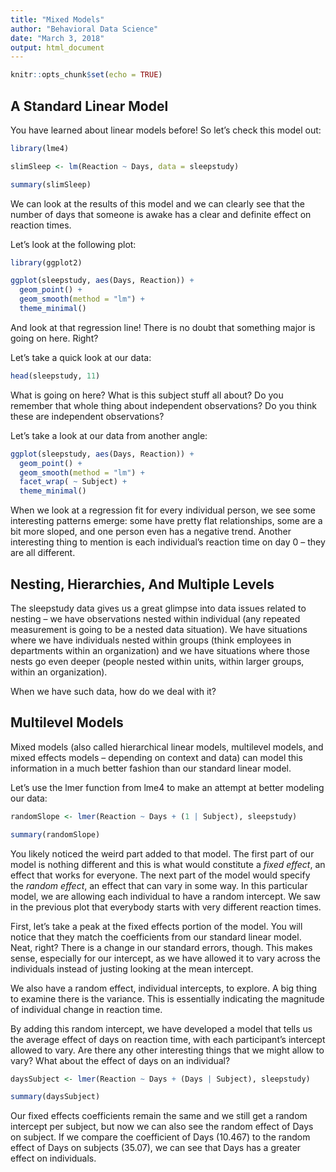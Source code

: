 ```yaml
---
title: "Mixed Models"
author: "Behavioral Data Science"
date: "March 3, 2018"
output: html_document
---
```


```r
knitr::opts_chunk$set(echo = TRUE)
```

## A Standard Linear Model

You have learned about linear models before! So let's check this model out:

```r
library(lme4)

slimSleep <- lm(Reaction ~ Days, data = sleepstudy)

summary(slimSleep)
```

We can look at the results of this model and we can clearly see that the number of days that someone is awake has a clear and definite effect on reaction times.

Let's look at the following plot:

```r
library(ggplot2)

ggplot(sleepstudy, aes(Days, Reaction)) +
  geom_point() + 
  geom_smooth(method = "lm") +
  theme_minimal()
```


And look at that regression line! There is no doubt that something major is going on here. Right?

Let's take a quick look at our data:

```r
head(sleepstudy, 11)
```

What is going on here? What is this subject stuff all about? Do you remember that whole thing about independent observations? Do you think these are independent observations?


Let's take a look at our data from another angle:

```r
ggplot(sleepstudy, aes(Days, Reaction)) +
  geom_point() + 
  geom_smooth(method = "lm") +
  facet_wrap( ~ Subject) +
  theme_minimal()
```


When we look at a regression fit for every individual person, we see some interesting patterns emerge: some have pretty flat relationships, some are a bit more sloped, and one person even has a negative trend. Another interesting thing to mention is each individual's reaction time on day 0 -- they are all different.

## Nesting, Hierarchies, And Multiple Levels

The sleepstudy data gives us a great glimpse into data issues related to nesting -- we have observations nested within individual (any repeated measurement is going to be a nested data situation). We have situations where we have individuals nested within groups (think employees in departments within an organization) and we have situations where those nests go even deeper (people nested within units, within larger groups, within an organization).

When we have such data, how do we deal with it?

## Multilevel Models

Mixed models (also called hierarchical linear models, multilevel models, and mixed effects models -- depending on context and data) can model this information in a much better fashion than our standard linear model.

Let's use the lmer function from lme4 to make an attempt at better modeling our data:

```r
randomSlope <- lmer(Reaction ~ Days + (1 | Subject), sleepstudy) 

summary(randomSlope)
```

You likely noticed the weird part added to that model. The first part of our model is nothing different and this is what would constitute a *fixed effect*, an effect that works for everyone. The next part of the model would specify the *random effect*, an effect that can vary in some way. In this particular model, we are allowing each individual to have a random intercept. We saw in the previous plot that everybody starts with very different reaction times. 

First, let's take a peak at the fixed effects portion of the model. You will notice that they match the coefficients from our standard linear model. Neat, right? There is a change in our standard errors, though. This makes sense, especially for our intercept, as we have allowed it to vary across the individuals instead of justing looking at the mean intercept.

We also have a random effect, individual intercepts, to explore. A big thing to examine there is the variance. This is essentially indicating the magnitude of individual change in reaction time.


By adding this random intercept, we have developed a model that tells us the average effect of days on reaction time, with each participant's intercept allowed to vary. Are there any other interesting things that we might allow to vary? What about the effect of days on an individual?

```r
daysSubject <- lmer(Reaction ~ Days + (Days | Subject), sleepstudy) 

summary(daysSubject)
```

Our fixed effects coefficients remain the same and we still get a random intercept per subject, but now we can also see the random effect of Days on subject. If we compare the coefficient of Days (10.467) to the random effect of Days on subjects (35.07), we can see that Days has a greater effect on individuals.  